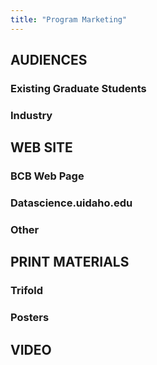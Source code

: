 ```yaml
---
title: "Program Marketing"
---
```


## AUDIENCES

### Existing Graduate Students

### Industry



## WEB SITE

### BCB Web Page

### Datascience.uidaho.edu

### Other



## PRINT MATERIALS

### Trifold

### Posters


## VIDEO

